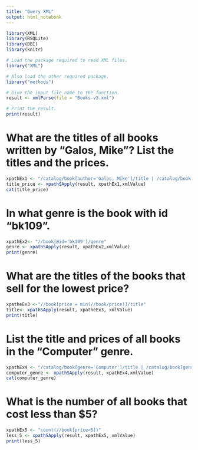 ```yaml
---
title: "Query XML"
output: html_notebook
---
```

```r
library(XML)
library(RSQLite)
library(DBI)
library(knitr)
```

```r
# Load the package required to read XML files.
library("XML")

# Also load the other required package.
library("methods")

# Give the input file name to the function.
result <- xmlParse(file = "Books-v3.xml")

# Print the result.
print(result)
```

# What are the titles of all books written by "Galos, Mike"? List the titles and the prices.

```r
xpathEx1 <- "/catalog/book[author='Galos, Mike']/title | /catalog/book[author='Galos, Mike']/price"
title_price <- xpathSApply(result, xpathEx1,xmlValue)
cat(title_price)
```

# In what genre is the book with id "bk109".

```r
xpathEx2<- "//book[@id='bk109']/genre"
genre <- xpathSApply(result, xpathEx2,xmlValue)
print(genre)
```

# What are the titles of the books that sell for the lowest price? 

```r
xpatheEx3 <-"//book[price = min(//book/price)]/title"
title<- xpathSApply(result, xpatheEx3, xmlValue)
print(title)
```

# List the title and prices of all books in the "Computer" genre.

```r
xpathEx4 <- "/catalog/book[genre='Computer']/title | /catalog/book[genre='Computer']/price"
computer_genre <- xpathSApply(result, xpathEx4,xmlValue)
cat(computer_genre)
```

# What is the number of all books that cost less than $5? 

```r
xpathEx5 <- "count(//book[price<5])"
less_5 <- xpathSApply(result, xpathEx5, xmlValue)
print(less_5)
```








